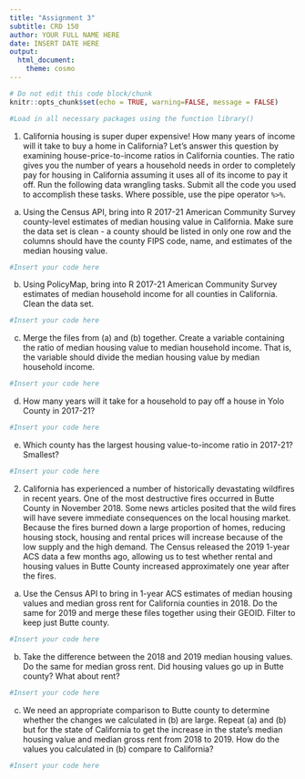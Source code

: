 ```yaml
---
title: "Assignment 3"
subtitle: CRD 150
author: YOUR FULL NAME HERE
date: INSERT DATE HERE
output: 
  html_document:
    theme: cosmo
---
```



```r
# Do not edit this code block/chunk
knitr::opts_chunk$set(echo = TRUE, warning=FALSE, message = FALSE)
```

```r
#Load in all necessary packages using the function library()
```


1. California housing is super duper expensive! How many years of income will it take to buy a home in California? Let's answer this question by examining house-price-to-income ratios in California counties. The ratio gives you the number of years a household needs in order to completely pay for housing in California assuming it uses all of its income to pay it off.  Run the following data wrangling tasks.  Submit all the code you used to accomplish these tasks.  Where possible, use the pipe operator `%>%`. 


a. Using the Census API, bring into R 2017-21 American Community Survey county-level estimates of median housing value in California. Make sure the data set is clean - a county should be listed in only one row and the columns should have the county FIPS code, name, and estimates of the median housing value. 

```r
#Insert your code here
```

b. Using PolicyMap, bring into R 2017-21 American Community Survey estimates of median household income for all counties in California.  Clean the data set.

```r
#Insert your code here
```

c. Merge the files from (a) and (b) together. Create a variable containing the ratio of median housing value to median household income. That is, the variable should divide the median housing value by median household income. 

```r
#Insert your code here
```

d. How many years will it take for a household to pay off a house in Yolo County in 2017-21? 

```r
#Insert your code here
```

e. Which county has the largest housing value-to-income ratio in 2017-21? Smallest? 

```r
#Insert your code here
```


2. California has experienced a number of historically devastating wildfires in recent years.  One of the most destructive fires occurred in Butte County in November 2018.  Some news articles posited that the wild fires will have severe immediate consequences on the local housing market.  Because the fires burned down a large proportion of homes, reducing housing stock, housing and rental prices will increase because of the low supply and the high demand. The Census released the 2019 1-year ACS data a few months ago, allowing us to test whether rental and housing values in Butte County increased approximately one year after the fires.

a. Use the Census API to bring in 1-year ACS estimates of median housing values and median gross rent for California counties in 2018.  Do the same for 2019 and merge these files together using their GEOID. Filter to keep just Butte county. 


```r
#Insert your code here
```


b. Take the difference between the 2018 and 2019 median housing values. Do the same for median gross rent.  Did housing values go up in Butte county? What about rent?


```r
#Insert your code here
```


c.  We need an appropriate comparison to Butte county to determine whether the changes we calculated in (b) are large.  Repeat (a) and (b) but for the state of California to get the increase in the state's median housing value and median gross rent from 2018 to 2019. How do the values you calculated in (b) compare to California?  


```r
#Insert your code here
```

